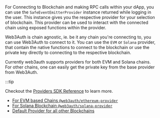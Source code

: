 For Connecting to Blockchain and making RPC calls within your dApp, you can use the `SafeEventEmitterProvider` instance returned while logging in the
user. This instance gives you the respective provider for your selection of blockchain. This provider can be used to interact with the connected chain
using exposed functions within the provider.

Web3Auth is chain agnostic, ie. be it any chain you're connecting to, you can use Web3Auth to connect to it. You can use the `EVM` or `Solana`
provider, that contain the native functions to connect to the blockchain or use the private key directly to connecting to the respective blockchain.

Currently web3auth supports providers for both EVM and Solana chains. For other chains, one can easily get the private key from the base provider from
Web3Auth.

:::tip

Checkout the [Providers SDK Reference](./providers) to learn more.

- [For EVM based Chains `@web3auth/ethereum-provider`](../providers/evm)
- [For Solana Blockchain `@web3auth/solana-provider`](../providers/solana)
- [Default Provider for all other Blockchains](../providers/other)
